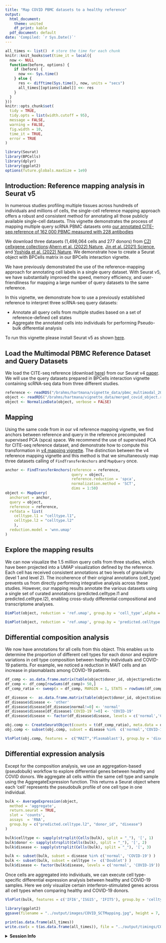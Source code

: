 ```yaml
---
title: "Map COVID PBMC datasets to a healthy reference"
output:
  html_document:
    theme: united
    df_print: kable
  pdf_document: default
date: 'Compiled: `r Sys.Date()`'
---
```



```r
all_times <- list()  # store the time for each chunk
knitr::knit_hooks$set(time_it = local({
  now <- NULL
  function(before, options) {
    if (before) {
      now <<- Sys.time()
    } else {
      res <- difftime(Sys.time(), now, units = "secs")
      all_times[[options$label]] <<- res
    }
  }
}))
knitr::opts_chunk$set(
  tidy = TRUE,
  tidy.opts = list(width.cutoff = 95),
  message = FALSE,
  warning = FALSE,
  fig.width = 10,
  time_it = TRUE,
  error = TRUE
)
```

```r
library(Seurat)
library(BPCells)
library(dplyr)
library(ggplot2)
options(future.globals.maxSize = 1e9)
```


## Introduction: Reference mapping analysis in Seurat v5
In numerous studies profiling multiple tissues across hundreds of individuals and millions of cells, the single-cell reference mapping approach offers a robust and consistent method for annotating all those publicly available single-cell datasets. This vignette demonstrates the process of mapping multiple query scRNA PBMC datasets onto [our annotated CITE-seq reference of 162,000 PBMC measured with 228 antibodies](https://doi.org/10.1016/j.cell.2021.04.048)

We download three datasets (1,498,064 cells and 277 donors) from [CZI cellxgene collections](https://cellxgene.cziscience.com/collections):[Ahern et al. (2022) Nature](https://cellxgene.cziscience.com/collections/8f126edf-5405-4731-8374-b5ce11f53e82), [Jin et al. (2021) Science](https://cellxgene.cziscience.com/collections/b9fc3d70-5a72-4479-a046-c2cc1ab19efc), and [Yoshida et al. (2022) Nature](https://cellxgene.cziscience.com/collections/03f821b4-87be-4ff4-b65a-b5fc00061da7). We demonstrate how to create a Seurat object with BPCells matrix in our BPCells interaction vignette. 

We have previously demonstrated the use of the reference-mapping approach for annotating cell labels in a single query dataset. With Seurat v5, we have substantially improved the speed, memory efficiency, and user-friendliness for mapping a large number of query datasets to the same reference.

In this vignette, we demonstrate how to use a previously established reference to interpret three scRNA-seq query datasets:

* Annotate all query cells from multiple studies based on a set of reference-defined cell states
* Aggregate the annotated cells into individuals for performing Pseudo-bulk differential analysis

To run this vignette please install Seurat v5 as shown [here](articles/install.html).



## Load the Multimodal PBMC Reference Dataset and Query Datasets
We load the CITE-seq reference (download [here]()) from our Seurat v4 [paper](https://doi.org/10.1016/j.cell.2021.04.048). We will use the query datasets prepared in BPCells interaction vignette containing scRNA-seq data from three different studies.

```r
reference <- readRDS("/brahms/hartmana/vignette_data/pbmc_multimodal_2023.rds")
object <- readRDS("/brahms/hartmana/vignette_data/merged_covid_object.rds")
object <- NormalizeData(object, verbose = FALSE)

```


## Mapping
Using the same code from in our v4 reference mapping vignette, we find anchors between reference and query in the reference precomputed supervised PCA (spca) space. We recommend the use of supervised PCA for CITE-seq reference dataset, and demonstrate how to compute this transformation in [v4 mapping vignette](). The distinction between the v4 reference mapping vignette and this method is that we simultaneously map three datasets calling of `FindTransferAnchors` and `MapQuery` once.

```r
anchor <- FindTransferAnchors(reference = reference,
                              query = object, 
                              reference.reduction = 'spca',
                              normalization.method = 'SCT',
                              dims = 1:50)
object <- MapQuery(
  anchorset = anchor,
  query = object,
  reference = reference,
  refdata = list(
    celltype.l1 = "celltype.l1",
    celltype.l2 = "celltype.l2"
    ),
  reduction.model = 'wnn.umap'
)
```

## Explore the mapping results

We can now visualize the 1.5 million query cells from three studies, which have been projected into a UMAP visualization defined by the reference. Each cell has received consistent annotations at two levels of granularity (level 1 and level 2). The incoherence of their original annotations (cell_type) prevents us from directly performing integrative analysis across these studies. However, our mapping results annotate the various datasets using a single set of curated annotations (predicted.celltype.l1 and predicted.celltype.l2), enabling cross-study differential compositional and transcriptome analyses.


```r
DimPlot(object, reduction = 'ref.umap', group.by = 'cell_type',alpha = 0.1, label = TRUE, split.by = 'publication', ncol = 3,  label.size = 3) + NoLegend()
```
```r
DimPlot(object, reduction = 'ref.umap', group.by = 'predicted.celltype.l2',alpha = 0.1, label = TRUE, split.by = 'publication', ncol = 3,  label.size = 3) + NoLegend()
```

## Differential composition analysis
We now have annotations for all cells from this object. This enables us to determine the proportion of different cell types for each donor and explore variations in cell type composition between healthy individuals and COVID-19 patients. For example, we noticed a reduction in MAIT cells and an increase in plasmablasts among COVID-19 patients.

```r
df_comp <- as.data.frame.matrix(table(object$donor_id, object$predicted.celltype.l2))
df_comp <- df_comp[rowSums(df_comp)> 50,]
df_comp_ratio <- sweep(x = df_comp, MARGIN = 1, STATS = rowSums(df_comp), FUN = '/')

df_disease <-  as.data.frame.matrix(table(object$donor_id, object$disease))
df_disease$disease <- 'other'
df_disease$disease[df_disease$normal!=0] <- 'normal'
df_disease$disease[df_disease$`COVID-19`!=0] <- 'COVID-19'
df_disease$disease <- factor(df_disease$disease, levels = c('normal','COVID-19','other'))

obj.comp <- CreateSeuratObject(counts = t(df_comp_ratio), meta.data = df_disease)
obj.comp <- subset(obj.comp, subset = disease %in%  c('normal','COVID-19'))
```
```r
VlnPlot(obj.comp, features =  c("MAIT",'Plasmablast'), group.by = 'disease', slot = 'counts', cols = c("#377eb8", "#e41a1c")) + ylab('relative abundance')

```
## Differential expression analysis
Except for the composition analysis, we use an aggregation-based (pseudobulk) workflow to explore differential genes between healthy and COVID donors. We aggregate all cells within the same cell type and sample using the AggregateExpression function. This returns a Seurat object where each ‘cell’ represents the pseudobulk profile of one cell type in one individual.


```r
bulk <- AverageExpression(object,
  method = 'aggregate',
  return.seurat = TRUE,
  slot = 'counts',
  assays  = 'RNA',
  group.by = c("predicted.celltype.l2", "donor_id", "disease")
)

bulk$celltype <- sapply(strsplit(Cells(bulk), split = "_"), '[', 1)
bulk$donor <- sapply(strsplit(Cells(bulk), split = "_"), '[', 2)
bulk$disease <- sapply(strsplit(Cells(bulk), split = "_"), '[', 3)
```

```r
bulk <- subset(bulk, subset = disease %in% c('normal', 'COVID-19') )
bulk <- subset(bulk, subset = celltype !=  c('Doublet') )
bulk$disease <- factor(bulk$disease, levels = c('normal', 'COVID-19'))

```

Once cells are aggregated into individuals, we can execute cell type-specific differential expression analysis between healthy and COVID-19 samples. Here we only visualize certain interferon-stimulated genes across all cell types when comparing healthy and COVID-19 donors.

```r
VlnPlot(bulk, features = c('IFI6','ISG15', 'IFIT5'), group.by = 'celltype', split.by = 'disease', cols = c("#377eb8", "#e41a1c"), ncol = 1)
```
 
```r
library(ggplot2)
ggsave(filename = "../output/images/COVID_SCTMapping.jpg", height = 7, width = 8, plot = p3, quality = 50)
```

```r
print(as.data.frame(all_times))
write.csv(x = t(as.data.frame(all_times)), file = "../output/timings/COVID_SCTMapping.csv")
```

<details>
  <summary>**Session Info**</summary>
```r
sessionInfo()
```
</details>
